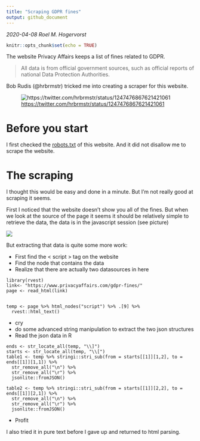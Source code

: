 ```yaml
---
title: "Scraping GDPR fines"
output: github_document
---
```


*2020-04-08 Roel M. Hogervorst*

```r
knitr::opts_chunk$set(echo = TRUE)
```

The website Privacy Affairs keeps a list of fines related to GDPR.

> All data is from official government sources, such as official reports of national Data Protection Authorities.

Bob Rudis (@hrbrmstr) tricked me into creating a scraper for this website.

![<https://twitter.com/hrbrmstr/status/1247476867621421061>](twitter_baited.png)

# Before you start
I first checked the [robots.txt](https://www.privacyaffairs.com/robots.txt) of this website. And it
did not disallow me to scrape the website.

# The scraping
I thought this would be easy and done in a minute. But I'm not really good at scraping it seems.

First I noticed that the website doesn't show you all of the fines. But when we look at the source of the page it seems it should be relatively simple to retrieve the data, the data is
in the javascript session (see picture)

![](use-the-source.png)


But extracting that data is quite some more work:

* First find the < script > tag on the website
* Find the node that contains the data
* Realize that there are actually two datasources in here



```
library(rvest)
link<- "https://www.privacyaffairs.com/gdpr-fines/"
page <- read_html(link)


temp <- page %>% html_nodes("script") %>% .[9] %>% 
  rvest::html_text() 
```

* cry 
* do some advanced string manipulation to extract the two json structures
* Read the json data in R

```
ends <- str_locate_all(temp, "\\]")
starts <- str_locate_all(temp, "\\[")
table1 <- temp %>% stringi::stri_sub(from = starts[[1]][1,2], to = ends[[1]][1,1]) %>% 
  str_remove_all("\n") %>% 
  str_remove_all("\r") %>%
  jsonlite::fromJSON()

table2 <- temp %>% stringi::stri_sub(from = starts[[1]][2,2], to = ends[[1]][2,1]) %>% 
  str_remove_all("\n") %>% 
  str_remove_all("\r") %>%  
  jsonlite::fromJSON()
  ```
  
  
  * Profit
  
  
  
  I also tried it in pure text before I gave up and returned to html parsing.
  
